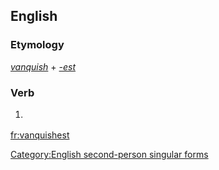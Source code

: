 ==English==

===Etymology===
''[[vanquish]]'' + ''[[-est]]''

===Verb===
{{en-verb form}}

# {{context|archaic|lang=en}} {{form of|Second-person singular simple present form|vanquish}}

[[Category:English second-person singular forms]]

[[fr:vanquishest]]